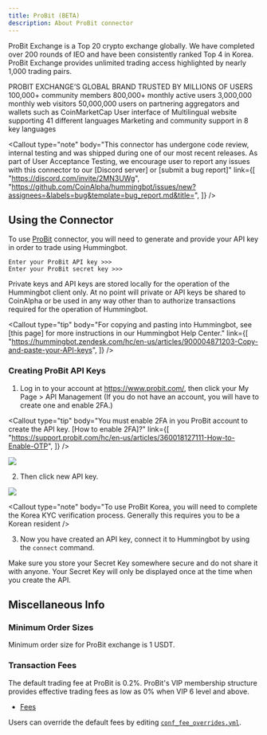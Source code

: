 ```yaml
---
title: ProBit (BETA)
description: About ProBit connector
---
```



ProBit Exchange is a Top 20 crypto exchange globally. We have completed over 200 rounds of IEO and have been consistently ranked Top 4 in Korea. ProBit Exchange provides unlimited trading access highlighted by nearly 1,000 trading pairs.

PROBIT EXCHANGE’S GLOBAL BRAND TRUSTED BY MILLIONS OF USERS
100,000+ community members
800,000+ monthly active users
3,000,000 monthly web visitors
50,000,000 users on partnering aggregators and wallets such as CoinMarketCap
User interface of Multilingual website supporting 41 different languages
Marketing and community support in 8 key languages

<Callout
  type="note"
  body="This connector has undergone code review, internal testing and was shipped during one of our most recent releases. As part of User Acceptance Testing, we encourage user to report any issues with this connector to our [Discord server] or [submit a bug report]"
  link={[
    "https://discord.com/invite/2MN3UWg",
    "https://github.com/CoinAlpha/hummingbot/issues/new?assignees=&labels=bug&template=bug_report.md&title=",
  ]}
/>

## Using the Connector

To use [ProBit](https://www.probit.com/) connector, you will need to generate and provide your API key in order to trade using Hummingbot.

```
Enter your ProBit API key >>>
Enter your ProBit secret key >>>
```

Private keys and API keys are stored locally for the operation of the Hummingbot client only. At no point will private or API keys be shared to CoinAlpha or be used in any way other than to authorize transactions required for the operation of Hummingbot.

<Callout
  type="tip"
  body="For copying and pasting into Hummingbot, see [this page] for more instructions in our Hummingbot Help Center."
  link={[
    "https://hummingbot.zendesk.com/hc/en-us/articles/900004871203-Copy-and-paste-your-API-keys",
  ]}
/>

### Creating ProBit API Keys

1. Log in to your account at https://www.probit.com/, then click your My Page > API Management (If you do not have an account, you will have to create one and enable 2FA.)

<Callout
  type="tip"
  body="You must enable 2FA in you ProBit account to create the API key. [How to enable 2FA]?"
  link={[
    "https://support.probit.com/hc/en-us/articles/360018127111-How-to-Enable-OTP",
  ]}
/>

![](/img/probit-account.png)

2. Then click new API key.

![](/img/newapi.png)

<Callout
  type="note"
  body="To use ProBit Korea, you will need to complete the Korea KYC verification process. Generally this requires you to be a Korean resident
/>


3. Now you have created an API key, connect it to Hummingbot by using the `connect` command.

Make sure you store your Secret Key somewhere secure and do not share it with anyone. Your Secret Key will only be displayed once at the time when you create the API.

<Callout
  type="warning"
  body="If you lose your Secret Key, you can delete the API and create a new one. However, it will be impossible to reuse the same API."
/>

## Miscellaneous Info

### Minimum Order Sizes

Minimum order size for ProBit exchange is 1 USDT.

### Transaction Fees

The default trading fee at ProBit is 0.2%. ProBit's VIP membership structure provides effective trading fees as low as 0% when VIP 6 level and above.

- [Fees](https://support.probit.com/hc/en-us/articles/360017844972-Trading-Fee-Structure-at-ProBit#:~:text=Trading%20Fees,gives%20enhanced%20bonuses%20as%20well.)

Users can override the default fees by editing [`conf_fee_overrides.yml`](https://docs.hummingbot.io/operation/adv-command-ref/#fee-override).
